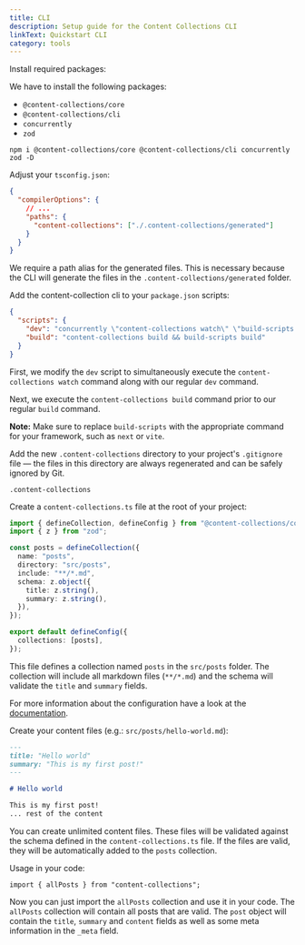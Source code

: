 ```yaml
---
title: CLI
description: Setup guide for the Content Collections CLI
linkText: Quickstart CLI
category: tools
---
```


<div className="steps">
<div className="step">

Install required packages:

We have to install the following packages:

- `@content-collections/core`
- `@content-collections/cli`
- `concurrently`
- `zod`

```package-install
npm i @content-collections/core @content-collections/cli concurrently zod -D
```

</div>
<div className="step">

Adjust your `tsconfig.json`:

```json
{
  "compilerOptions": {
    // ...
    "paths": {
      "content-collections": ["./.content-collections/generated"]
    }
  }
}
```

We require a path alias for the generated files.
This is necessary because the CLI will generate the files in the `.content-collections/generated` folder.

</div>
<div className="step">

Add the content-collection cli to your `package.json` scripts:

```json
{
  "scripts": {
    "dev": "concurrently \"content-collections watch\" \"build-scripts dev\"",
    "build": "content-collections build && build-scripts build"
  }
}
```

First, we modify the `dev` script to simultaneously execute the `content-collections watch` command along with our regular `dev` command.

Next, we execute the `content-collections build` command prior to our regular `build` command.

**Note:** Make sure to replace `build-scripts` with the appropriate command for your framework, such as `next` or `vite`.

</div>
<div className="step">

Add the new `.content-collections` directory to your project's `.gitignore` file — the files in this directory are always regenerated and can be safely ignored by Git.

```
.content-collections
```

</div>
<div className="step">

Create a `content-collections.ts` file at the root of your project:

```ts
import { defineCollection, defineConfig } from "@content-collections/core";
import { z } from "zod";

const posts = defineCollection({
  name: "posts",
  directory: "src/posts",
  include: "**/*.md",
  schema: z.object({
    title: z.string(),
    summary: z.string(),
  }),
});

export default defineConfig({
  collections: [posts],
});
```

This file defines a collection named `posts` in the `src/posts` folder.
The collection will include all markdown files (`**/*.md`) and the schema will validate the `title` and `summary` fields.

For more information about the configuration have a look at the [documentation](/docs/configuration).

</div>
<div className="step">

Create your content files (e.g.: `src/posts/hello-world.md`):

```md
---
title: "Hello world"
summary: "This is my first post!"
---

# Hello world

This is my first post!
... rest of the content
```

You can create unlimited content files.
These files will be validated against the schema defined in the `content-collections.ts` file.
If the files are valid, they will be automatically added to the `posts` collection.

</div>
<div className="step">
Usage in your code:

```tsx
import { allPosts } from "content-collections";
```

Now you can just import the `allPosts` collection and use it in your code.
The `allPosts` collection will contain all posts that are valid.
The `post` object will contain the `title`, `summary` and `content` fields as well as some meta information in the `_meta` field.

</div>
</div>
